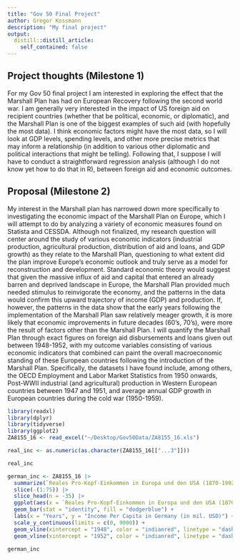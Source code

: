```yaml
---
title: "Gov 50 Final Project"
author: Gregor Kossmann
description: "My final project"
output:
  distill::distill_article:
    self_contained: false
---
```




## Project thoughts (Milestone 1)

For my Gov 50 final project I am interested in exploring the effect that the Marshall Plan has had on European Recovery following the second world war. I am generally very interested in the impact of US foreign aid on recipient countries (whether that be political, economic, or diplomatic), and the Marshall Plan is one of the biggest examples of such aid (with hopefully the most data). I think economic factors might have the most data, so I will look at GDP levels, spending levels, and other more precise metrics that may inform a relationship (in addition to various other diplomatic and political interactions that might be telling). Following that, I suppose I will have to conduct a straightforward regression analysis (although I do not know yet how to do that in R), between foreign aid and economic outcomes. 

## Proposal (Milestone 2)

My interest in the Marshall plan has narrowed down more specifically to investigating the economic impact of the Marshall Plan on Europe, which I will attempt to do by analyzing a variety of economic measures found on Statista and CESSDA. Although not finalized, my research question will center around the study of various economic indicators (industrial production, agricultural production, distribution of aid and loans, and GDP growth) as they relate to the Marshall Plan, questioning to what extent did the plan improve Europe's economic outlook and truly serve as a model for reconstruction and development. Standard economic theory would suggest that given the massive influx of aid and capital that entered an already barren and deprived landscape in Europe, the Marshall Plan provided much needed stimulus to reinvigorate the economy, and the patterns in the data would confirm this upward trajectory of income (GDP) and production. If, however, the patterns in the data show that the early years following the implementation of the Marshall Plan saw relatively meager growth, it is more likely that economic improvements in future decades (60's, 70's), were more the result of factors other than the Marshall Plan. I will quantify the Marshall Plan through exact figures on foreign aid disbursements and loans given out between 1948-1952, with my outcome variables consisting of various economic indicators that combined can paint the overall macroeconomic standing of these European countries following the introduction of the Marshall Plan. Specifically, the datasets I have found include, among others, the OECD Employment and Labor Market Statistics from 1950 onwards, Post-WWII industrial (and agricultural) production in Western European countries between 1947 and 1951, and average annual GDP growth in European countries during the cold war (1950-1959).   

```r
library(readxl)
library(dplyr)
library(tidyverse)
library(ggplot2)
ZA8155_16 <- read_excel("~/Desktop/Gov50Data/ZA8155_16.xls")

real_inc <- as.numeric(as.character(ZA8155_16[["...3"]]))

real_inc
```
```r
german_inc <- ZA8155_16 |>
  summarize(`Reales Pro-Kopf-Einkommen in Europa und den USA (1870-1992)`, real_inc)|>
  slice(-(1:75)) |>
  slice_head(n = -35) |>
  ggplot(aes(x = `Reales Pro-Kopf-Einkommen in Europa und den USA (1870-1992)`, y = real_inc, fill = real_inc)) +
  geom_bar(stat = "identity", fill = "dodgerblue") +
  labs(x = "Years", y = "Income Per Capita in Germany (in mil. USD)") +
  scale_y_continuous(limits = c(0, 9000)) +
  geom_vline(xintercept = "1948", color = "indianred", linetype = "dashed") +
  geom_vline(xintercept = "1952", color = "indianred", linetype = "dashed") 
  
german_inc 
```

